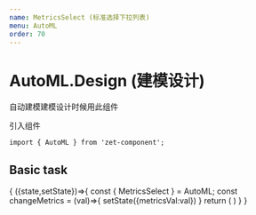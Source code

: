 ```yaml
---
name: MetricsSelect (标准选择下拉列表)
menu: AutoML
order: 70
---
```



# AutoML.Design (建模设计)
自动建模建模设计时候用此组件


引入组件

```
import { AutoML } from 'zet-component';
```

## Basic task
<Playground>
  <State initial={{ metricsVal:'roc_auc' }}>
    {
      ({state,setState})=>{
        const { MetricsSelect } = AutoML;
        const changeMetrics = (val)=>{
          setState({metricsVal:val})
        }
        return (
          <MetricsSelect metrics={metrics} changeMetrics={changeMetrics} metricsVal={state.metricsVal}></MetricsSelect>
        )
      }
    }
  </State>
</Playground>
